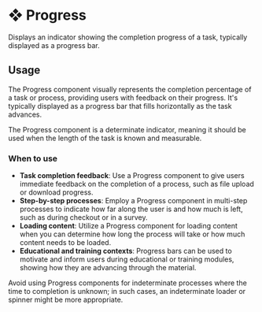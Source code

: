 # ❖ Progress

Displays an indicator showing the completion progress of a task, typically displayed as a progress bar.


## Usage

The Progress component visually represents the completion percentage of a task or process, providing users with feedback on their progress. It's typically displayed as a progress bar that fills horizontally as the task advances.

The Progress component is a determinate indicator, meaning it should be used when the length of the task is known and measurable.

### When to use
- **Task completion feedback**: Use a Progress component to give users immediate feedback on the completion of a process, such as file upload or download progress.
- **Step-by-step processes**: Employ a Progress component in multi-step processes to indicate how far along the user is and how much is left, such as during checkout or in a survey.
- **Loading content**: Utilize a Progress component for loading content when you can determine how long the process will take or how much content needs to be loaded.
- **Educational and training contexts**: Progress bars can be used to motivate and inform users during educational or training modules, showing how they are advancing through the material.

Avoid using Progress components for indeterminate processes where the time to completion is unknown; in such cases, an indeterminate loader or spinner might be more appropriate.